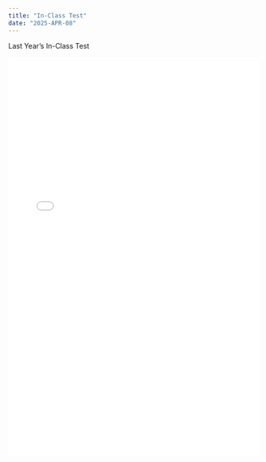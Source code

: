 ```yaml
---
title: "In-Class Test"
date: "2025-APR-08"
---
```

  
  
Last Year's In-Class Test



<iframe src="434-inclass-test-2024.pdf" width="100%" height="800px" style="border: none;"></iframe>